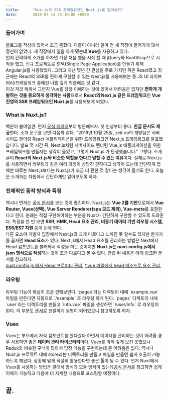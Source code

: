 ```yaml
---
title:		"Vue.js의 SSR 프레임워크인 Nuxt.js를 알아보자"
date:		2018-07-13 23:10:00 +0900
---
```



<h3>들어가며</h3>
<p>
	블로그를 작성에 있어서 조금 뜸했다.
	다름이 아니라 얼마 전 새 직장에 들어가게 돼서 정신이 없었다.
	새 직장에서 일을 하게 됐는데 <b>Vue</b>를 사용하고 있다.
	<br />
	먼저 간략하게 소개를 하자면 가장 처음 웹을 시작 할 때 jQuery와 BootStrap으로 시작을 했고, 신규 프로젝트로 SPA(Single Page Application)를 만들기 위해 Angular.js를 사용했었다.
	그리고 지난 몇년 간 관심을 주로 가지던 쪽은 React였고 최근에는 React의 SSR을 편하게 구현할 수 있는 Next.js를 사용해보는 등 JS UI 라이브러리/프레임워크 중에선 나름 깊게 학습해본 것 같다.
	<br />
	이것 저것 해봐서 그런지 Vue를 당장 이해하는 것에 있어서 어려움은 없지만 <b>편하게 개발하는 것을 중요하게 생각하는 사람</b>으로서 <b>React의 Next.js 같은 프레임워크</b>인 <b>Vue 진영의 SSR 프레임워크인 Nuxt.js</b>를 사용해보게 되었다.
</p>
<h3>What is Nuxt.js?</h3>
<p>
	백문이 불여일견.
	먼저 <a href='https://ko.nuxtjs.org/'>공식 페이지</a>부터 방문해보자.
	첫 인상부터 좋다.
	<b>한글 문서도 제공</b>한다.
	소개 문구를 보면 다음과 같다.
	<span>
		"2016년 10월 25일, zeit.co의 개발팀은 서버사이드 렌더링 React 애플리케이션을 위한 프레임워크인 Next.js 프레임워크를 발표했습니다. 발표 몇 시간 뒤, Next.js처럼 서버사이드 렌더링 Vue.js 애플리케이션을 위한 프레임워크를 만들자는 생각이 들었고, 그렇게 Nuxt.js 가 탄생했습니다."
	</span>
	그렇다.
	소개글이 <b>React의 Next.js와 비슷한 역할을 한다고 말할 수 있는 이유</b>이다.
	실제로 Next.js를 사용하면서 라우팅과 같은 여러 과정이 상당히 편하다고 생각이 드는데 간단하게 접해본 바로는 Next.js보다는 Nuxt.js가 조금 더 편한 것 같다는 생각이 들기도 한다.
	오늘은 소개하는 차원에서 간단하게만 알아보도록 하자.
</p>
<h3>전체적인 동작 방식과 특징</h3>
<p>
	역시나 먼저는 <a target='_blank' href='https://ko.nuxtjs.org/guide#%EC%96%B4%EB%96%BB%EA%B2%8C-%EB%8F%99%EC%9E%91%ED%95%A9%EB%8B%88%EA%B9%8C-'>공식 문서</a>를 보는 것이 좋긴하다.
	Nuxt.js는 <b>Vue 2를 기반</b>으로해서 <b>Vue Router, Vuex(선택), Vue Server Renderer(spa 모드 제외), Vue-meta</b>를 포함한다고 한다.
	원래는 직접 구현해야하는 부분을 Nuxt가 간단하게 구현할 수 있도록 도와준다.
	특징을 한 번 보면 <b>SSR, HMR, Head 요소 관리, 비동기 데이터 기반 라우팅 시스템, ES6/ES7 지원</b> 등이 눈에 띈다.
	<br />
	다른 요소야 개발자 입장에서 Next.js와 크게 다르다고 느끼진 못 할수도 있지만 한가지를 꼽자면 <b>Head 요소</b>가 있다.
	Next.js에서 Head 요소를 관리하는 방법은 Next에서 Head 컴포넌트를 불러와서 작성을 하는 것이지만 <b>Nuxt.js는 nuxt.config.js에서 json 형식으로 작성</b>하는 것이 조금 다르다고 볼 수 있다.
	관련 된 내용은 아래 링크한 문서를 참고하자.
	<br />
	<a target='_blank' href='https://ko.nuxtjs.org/api/configuration-head'>nuxt.config.js 에서 Head 프로퍼티 관리</a>, 
	<a target='_blank' href='https://ko.nuxtjs.org/api/pages-head'>*.vue 파일에서 head 메소드로 요소 관리</a>,
</p>
<h3>라우팅</h3>
<p>
	라우팅 기능이 확실히 조금 편해보인다.
	`pages`라는 디렉토리 내에 `example.vue` 파일을 만든다면 자동으로 `/example` 로 라우팅 하게 된다.
	`pages` 디렉토리 내에 `user`라는 디렉토리를 만들고 `info.vue` 파일을 생성하면 `/user/info` 로 라우팅이 된다.
	이 부분도 <a target='_blank' href='https://ko.nuxtjs.org/guide/routing'>문서</a>로 친절하게 설명이 되어있으니 참고하도록 하자.
</p>
<h3>Vuex</h3>
<p>
	Vuex는 부모에서 자식 컴포넌트를 왔다갔다 하면서 데이터를 관리하는 것이 어려울 경우 사용하면 좋은 <b>데이터 관리 라이브러리</b>이다.
	Vuex를 아직 깊게 보진 못했으나 Redux와 비슷한 구석이 많아서 당장 기능을 구현하는데 큰 어려움은 없다.
	역시나 Nuxt.js 프로젝트 내에 store라는 디렉토리를 만들고 파일을 만들면 쉽게 호출이 가능하도록 해놨다.
	상황에 맞게 적절히 활용한다면 좋은 툴이 될 수 있다.
	먼저 Nuxt에서 Vuex를 사용하는 방법은 클래식 방식과 모듈 방식이 있는데<a target='_blank' href='https://ko.nuxtjs.org/guide/vuex-store'>공식 문서</a>를 참고하면 쉽게 이해가 가능하고 다음에 더 자세한 내용으로 포스팅할 예정이다.
</p>
<h2>끝.</h2>

